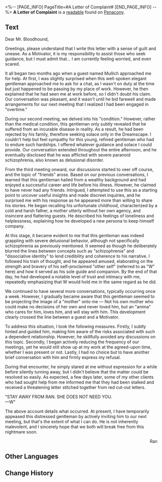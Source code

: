 <%-- [PAGE_INFO]
PageTitle=#A Letter of Complaint#
[END_PAGE_INFO] --%>
{{Readable Infobox
|id           = 328
|partIds      = 190604
|title        = 
|image        = Item Penacony Readable 2.png
|world        = Penacony
|parts        = 1
|author       = <!--to be added-->
|description  = A complaint letter from a Dreamscape Motivator to The Family, expressing concerns about a guest named Mullich had caused a severe negative impact on their own mental well-being.
|part1        = A Letter of Complaint
|source1      = {{cx|Source missing}}
|characters   = 
|factions     = 
}}
'''A Letter of Complaint''' is a [[readable]] found on [[Penacony]].
<!--
==Location==
{{Map Embed|<map name>|<marker id>}}
-->
==Text==
Dear Mr. Bloodhound,

Greetings, please understand that I write this letter with a sense of guilt and unease. As a Motivator, it is my responsibility to assist those who seek guidance, but I must admit that... I am currently feeling worried, and even scared.

It all began two months ago when a guest named Mullich approached me for help. At first, I was slightly surprised when this well-spoken elegant gentleman approached me to ask for a chat, as I wasn't on duty at the time but just happened to be passing by my place of work. However, he then explained that he had seen me at work before, so I didn't doubt his claim. Our conversation was pleasant, and it wasn't until he bid farewell and made arrangements for our next meeting that I realized I had been engaged in "overtime."

During our second meeting, we delved into his "condition." However, rather than the medical condition, this gentleman only subtly revealed that he suffered from an incurable disease in reality. As a result, he had been rejected by his family, therefore seeking solace only in the Dreamscape. I couldn't help but feel sympathy for this young, refined gentleman who had to endure such hardships. I offered whatever guidance and solace I could provide. Our conversation extended throughout the entire afternoon, and he eventually disclosed that he was afflicted with severe paranoid schizophrenia, also known as delusional disorder.

From the third meeting onward, our discussions started to veer off course, and the topic of "friends" arose. Based on our previous conversations, I learned that this gentleman hailed from a wealthy background and had enjoyed a successful career and life before his illness. However, he claimed to have never had any friends. Intrigued, I attempted to use this as a starting point to uncover useful insights and made discreet inquiries, and he surprised me with his response as he appeared more than willing to share his stories. He began recalling his unfortunate childhood, characterized by a cold and harsh father, a mother utterly without her own agency, and insincere and flattering guests. He described his feelings of loneliness and helplessness, explaining how he developed a new persona to keep himself company.

At this stage, it became evident to me that this gentleman was indeed grappling with severe delusional behavior, although not specifically schizophrenia as previously mentioned. It seemed as though he deliberately blurred the lines between concepts such as "schizophrenia" and "dissociative identity" to lend credibility and coherence to his narrative. I followed his train of thought, and he appeared amused, elaborating on the strength and bravery of his self-proclaimed "other self" (referred to as "W" here) and how it served as his sole guide and companion. By the end of that day, he had developed a notable level of trust and intimacy with me, repeatedly emphasizing that W would hold me in the same regard as he did.

We continued to have several more conversations, typically occurring once a week. However, I gradually became aware that this gentleman seemed to be projecting the image of a "mother" onto me &mdash; Not his own mother who could make no decisions of her own and never loved him, but an "anima" who cares for him, loves him, and will stay with him. This development clearly crossed the line between a guest and a Motivator.

To address this situation, I took the following measures. Firstly, I subtly hinted and guided him, making him aware of the risks associated with such a dependent relationship. However, he skillfully avoided any discussions on this topic. Secondly, I began actively reducing the frequency of our meetings, yet he would still show up at my work at the agreed-upon time, whether I was present or not. Lastly, I had no choice but to have another brief conversation with him and firmly express my refusal.

During that encounter, he simply stared at me without expression for a while before silently turning away, but I didn't believe that the matter could be resolved so easily. As expected, a few days later, some of my other clients who had sought help from me informed me that they had been stalked and received a threatening letter stitched together from red cut-out letters.

"STAY AWAY FROM RAN. SHE DOES NOT NEED YOU.<br />&mdash;W"

The above account details what occurred. At present, I have temporarily appeased this distressed gentleman by actively inviting him to our next meeting, but that's the extent of what I can do. He is not inherently malevolent, and I sincerely hope that we both will break free from this nightmare soon.<br /><div align="right">Ran</div>

<!--
==Trivia==
* 
-->
==Other Languages==
{{Other Languages
|en   = A Letter of Complaint
|zhs  = 投诉信一则
|zht  = 一封投訴信
|ja   = 苦情申し立ての手紙
|ko   = 항의 편지
|es   = Carta de reclamo
|fr   = Lettre de réclamation
|ru   = Жалоба
|th   = จดหมายร้องเรียนฉบับหนึ่ง
|vi   = Một Bức Thư Khiếu Nại
|de   = Ein Beschwerdeschreiben
|id   = Sepucuk Surat Keluhan
|pt   = Uma Carta de Reclamação
}}

==Change History==
{{Change History|2.1}}
